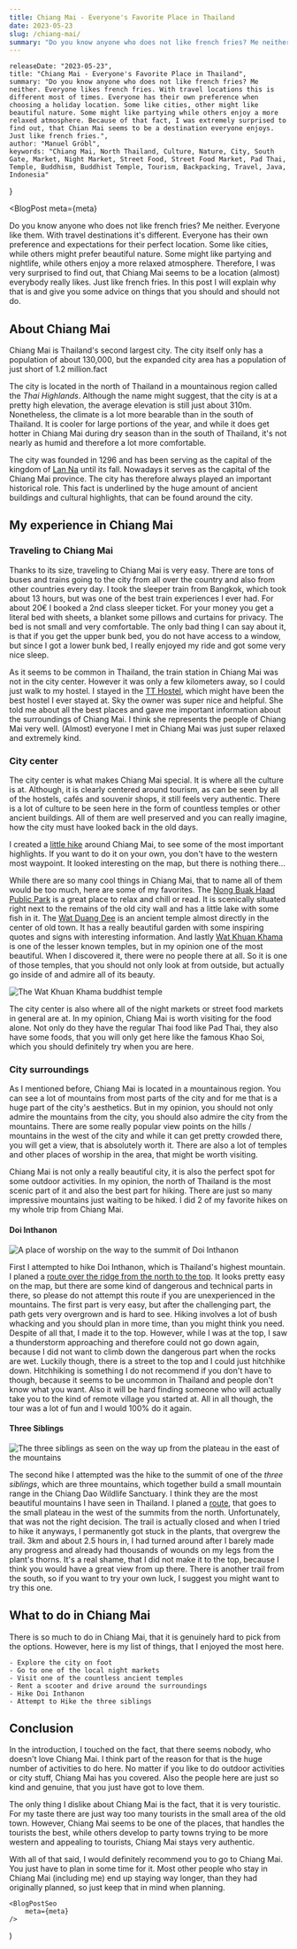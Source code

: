 ```yaml
---
title: Chiang Mai - Everyone's Favorite Place in Thailand
date: 2023-05-23
slug: /chiang-mai/
summary: "Do you know anyone who does not like french fries? Me neither. Everyone likes french fries. With travel locations this is different most of times. Everyone has their own preference when choosing a holiday location. Some like cities, other might like beautiful nature. Some might like partying while others enjoy a more relaxed atmosphere. Because of that fact, I was extremely surprised to find out, that Chian Mai seems to be a destination everyone enjoys. Just like french fries."
---
```



    releaseDate: "2023-05-23",
    title: "Chiang Mai - Everyone's Favorite Place in Thailand",
    summary: "Do you know anyone who does not like french fries? Me neither. Everyone likes french fries. With travel locations this is different most of times. Everyone has their own preference when choosing a holiday location. Some like cities, other might like beautiful nature. Some might like partying while others enjoy a more relaxed atmosphere. Because of that fact, I was extremely surprised to find out, that Chian Mai seems to be a destination everyone enjoys. Just like french fries.",
    author: "Manuel Gröbl",
    keywords: "Chiang Mai, North Thailand, Culture, Nature, City, South Gate, Market, Night Market, Street Food, Street Food Market, Pad Thai, Temple, Buddhism, Buddhist Temple, Tourism, Backpacking, Travel, Java, Indonesia"
}

<BlogPost 
    meta={meta}
>

Do you know anyone who does not like french fries? Me neither. Everyone like them. With travel destinations it's different. Everyone has their own preference and expectations for their perfect location. Some like cities, while others might prefer beautiful nature. Some might like partying and nightlife, while others enjoy a more relaxed atmosphere. Therefore, I was very surprised to find out, that Chiang Mai seems to be a location (almost) everybody really likes. Just like french fries. In this post I will explain why that is and give you some advice on things that you should and should not do.

## About Chiang Mai

Chiang Mai is Thailand's second largest city. The city itself only has a population of about 130,000, but the expanded city area has a population of just short of 1.2 million.fact

The city is located in the north of Thailand in a mountainous region called the *Thai Highlands*. Although the name might suggest, that the city is at a pretty high elevation, the average elevation is still just about 310m. Nonetheless, the climate is a lot more bearable than in the south of Thailand. It is cooler for large portions of the year, and while it does get hotter in Chiang Mai during dry season than in the south of Thailand, it's not nearly as humid and therefore a lot more comfortable.

The city was founded in 1296 and has been serving as the capital of the kingdom of [Lan Na](https://en.wikipedia.org/wiki/Lan_Na) until its fall. Nowadays it serves as the capital of the Chiang Mai province. The city has therefore always played an important historical role. This fact is underlined by the huge amount of ancient buildings and cultural highlights, that can be found around the city.

## My experience in Chiang Mai

### Traveling to Chiang Mai

Thanks to its size, traveling to Chiang Mai is very easy. There are tons of buses and trains going to the city from all over the country and also from other countries every day. I took the sleeper train from Bangkok, which took about 13 hours, but was one of the best train experiences I ever had. For about 20€ I booked a 2nd class sleeper ticket. For your money you get a literal bed with sheets, a blanket some pillows and curtains for privacy. The bed is not small and very comfortable. The only bad thing I can say about it, is that if you get the upper bunk bed, you do not have access to a window, but since I got a lower bunk bed, I really enjoyed my ride and got some very nice sleep.

As it seems to be common in Thailand, the train station in Chiang Mai was not in the city center. However it was only a few kilometers away, so I could just walk to my hostel. I stayed in the [TT Hostel](https://www.booking.com/Share-jELtwV), which might have been the best hostel I ever stayed at. Sky the owner was super nice and helpful. She told me about all the best places and gave me important information about the surroundings of Chiang Mai. I think she represents the people of Chiang Mai very well. (Almost) everyone I met in Chiang Mai was just super relaxed and extremely kind.

### City center

The city center is what makes Chiang Mai special. It is where all the culture is at. Although, it is clearly centered around tourism, as can be seen by all of the hostels, cafés and souvenir shops, it still feels very authentic. There is a lot of culture to be seen here in the form of countless temples or other ancient buildings. All of them are well preserved and you can really imagine, how the city must have looked back in the old days.

I created a [little hike](https://www.komoot.com/tour/1083740650?share_token=aN9snqN7LIpp8xx81SAEx3xd9a4QnuQZ6bQGQyDDklRnF44NOj&ref=wtd) around Chiang Mai, to see some of the most important highlights. If you want to do it on your own, you don't have to the western most waypoint. It looked interesting on the map, but there is nothing there...

While there are so many cool things in Chiang Mai, that to name all of them would be too much, here are some of my favorites. The [Nong Buak Haad Public Park](https://goo.gl/maps/rCJaXvwnpR47bpid7) is a great place to relax and chill or read. It is scenically situated right next to the remains of the old city wall and has a little lake with some fish in it. The [Wat Duang Dee](https://goo.gl/maps/7TxFtEnX8gXekNFx7) is an ancient temple almost directly in the center of old town. It has a really beautiful garden with some inspiring quotes and signs with interesting information. And lastly [Wat Khuan Khama](https://goo.gl/maps/QvNXckJYxTNRUs7U7) is one of the lesser known temples, but in my opinion one of the most beautiful. When I discovered it, there were no people there at all. So it is one of those temples, that you should not only look at from outside, but actually go inside of and admire all of its beauty.

![The Wat Khuan Khama buddhist temple](/static/blog/chiang-mai/temple.jpg)

The city center is also where all of the night markets or street food markets in general are at. In my opinion, Chiang Mai is worth visiting for the food alone. Not only do they have the regular Thai food like Pad Thai, they also have some foods, that you will only get here like the famous Khao Soi, which you should definitely try when you are here.

### City surroundings

As I mentioned before, Chiang Mai is located in a mountainous region. You can see a lot of mountains from most parts of the city and for me that is a huge part of the city's aesthetics. But in my opinion, you should not only admire the mountains from the city, you should also admire the city from the mountains. There are some really popular view points on the hills / mountains in the west of the city and while it can get pretty crowded there, you will get a view, that is absolutely worth it. There are also a lot of temples and other places of worship in the area, that might be worth visiting.

Chiang Mai is not only a really beautiful city, it is also the perfect spot for some outdoor activities. In my opinion, the north of Thailand is the most scenic part of it and also the best part for hiking. There are just so many impressive mountains just waiting to be hiked. I did 2 of my favorite hikes on my whole trip from Chiang Mai.

#### Doi Inthanon

![A place of worship on the way to the summit of Doi Inthanon](/static/blog/chiang-mai/doi-inthanon.jpg)

First I attempted to hike Doi Inthanon, which is Thailand's highest mountain. I planed a [route over the ridge from the north to the top](https://www.komoot.com/tour/1088135696?share_token=aVhjYu2OQjReZX2pKTD7jonzCIilpv5Oua9QogSFm4vqh98QdU&ref=wtd). It looks pretty easy on the map, but there are some kind of dangerous and technical parts in there, so please do not attempt this route if you are unexperienced in the mountains. The first part is very easy, but after the challenging part, the path gets very overgrown and is hard to see. Hiking involves a lot of bush whacking and you should plan in more time, than you might think you need. Despite of all that, I made it to the top. However, while I was at the top, I saw a thunderstorm approaching and therefore could not go down again, because I did not want to climb down the dangerous part when the rocks are wet. Luckily though, there is a street to the top and I could just hitchhike down. Hitchhiking is something I do not recommend if you don't have to though, because it seems to be uncommon in Thailand and people don't know what you want. Also it will be hard finding someone who will actually take you to the kind of remote village you started at. All in all though, the tour was a lot of fun and I would 100% do it again.

#### Three Siblings

![The three siblings as seen on the way up from the plateau in the east of the mountains](/static/blog/chiang-mai/three-siblings.jpg)

The second hike I attempted was the hike to the summit of one of the *three siblings*, which are three mountains, which together build a small mountain range in the Chiang Dao Wildlife Sanctuary. I think they are the most beautiful mountains I have seen in Thailand. I planed a [route](https://www.komoot.com/tour/1088721575?share_token=aaAotc639ZL6lq81uwF29vJ19FNCCBYd7HX5hdKj4HoSsKTGRa&ref=wtd), that goes to the small plateau in the west of the summits from the north. Unfortunately, that was not the right decision. The trail is actually closed and when I tried to hike it anyways, I permanently got stuck in the plants, that overgrew the trail. 3km and about 2.5 hours in, I had turned around after I barely made any progress and already had thousands of wounds on my legs from the plant's thorns. It's a real shame, that I did not make it to the top, because I think you would have a great view from up there. There is another trail from the south, so if you want to try your own luck, I suggest you might want to try this one.

## What to do in Chiang Mai

There is so much to do in Chiang Mai, that it is genuinely hard to pick from the options. However, here is my list of things, that I enjoyed the most here.

    - Explore the city on foot
    - Go to one of the local night markets
    - Visit one of the countless ancient temples
    - Rent a scooter and drive around the surroundings
    - Hike Doi Inthanon
    - Attempt to Hike the three siblings

## Conclusion

In the introduction, I touched on the fact, that there seems nobody, who doesn't love Chiang Mai. I think part of the reason for that is the huge number of activities to do here. No matter if you like to do outdoor activities or city stuff, Chiang Mai has you covered. Also the people here are just so kind and genuine, that you just have got to love them.

The only thing I dislike about Chiang Mai is the fact, that it is very touristic. For my taste there are just way too many tourists in the small area of the old town. However, Chiang Mai seems to be one of the places, that handles the tourists the best, while others develop to party towns trying to be more western and appealing to tourists, Chiang Mai stays very authentic.

With all of that said, I would definitely recommend you to go to Chiang Mai. You just have to plan in some time for it. Most other people who stay in Chiang Mai (including me) end up staying way longer, than they had originally planned, so just keep that in mind when planning.

</BlogPost>

    <BlogPostSeo 
        meta={meta}
    />
)